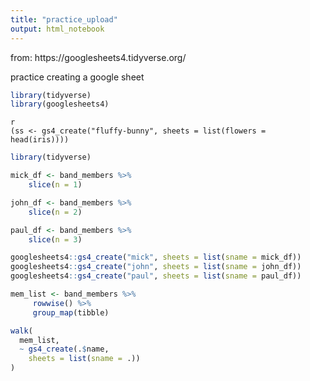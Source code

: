 ```yaml
---
title: "practice_upload"
output: html_notebook
---
```


from:  https://googlesheets4.tidyverse.org/

practice creating a google sheet

```r
library(tidyverse)
library(googlesheets4)
```



```
{r}
(ss <- gs4_create("fluffy-bunny", sheets = list(flowers = head(iris))))
```

```r
library(tidyverse)

mick_df <- band_members %>% 
    slice(n = 1)

john_df <- band_members %>% 
    slice(n = 2)

paul_df <- band_members %>% 
    slice(n = 3)

googlesheets4::gs4_create("mick", sheets = list(sname = mick_df))
googlesheets4::gs4_create("john", sheets = list(sname = john_df))
googlesheets4::gs4_create("paul", sheets = list(sname = paul_df))
```


```r
mem_list <- band_members %>% 
     rowwise() %>%
     group_map(tibble)

walk(
  mem_list,
  ~ gs4_create(.$name,
    sheets = list(sname = .))
)
```

